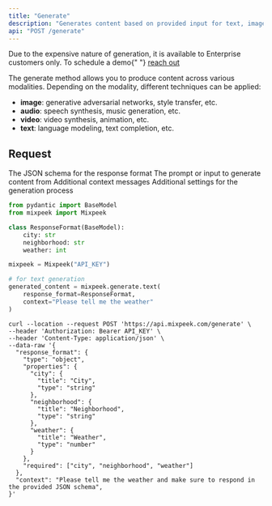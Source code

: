 ```yaml
---
title: "Generate"
description: "Generates content based on provided input for text, image, audio, or video."
api: "POST /generate"
---
```


<Warning>
  Due to the expensive nature of generation, it is available to Enterprise
  customers only. To schedule a demo{" "}
  <a href="https://mixpeek.com/contact">reach out</a>
</Warning>

The generate method allows you to produce content across various modalities. Depending on the modality, different techniques can be applied:

- **image**: generative adversarial networks, style transfer, etc.
- **audio**: speech synthesis, music generation, etc.
- **video**: video synthesis, animation, etc.
- **text**: language modeling, text completion, etc.

## Request

<ParamField body="response_format" type="json" required>
  The JSON schema for the response format
</ParamField>

<ParamField body="context" type="string" required>
  The prompt or input to generate content from
</ParamField>

<ParamField body="messages" type="json" optional>
  Additional context messages
</ParamField>

<ParamField body="settings" type="json" optional>
  Additional settings for the generation process
</ParamField>

<RequestExample>

```python Python
from pydantic import BaseModel
from mixpeek import Mixpeek

class ResponseFormat(BaseModel):
    city: str
    neighborhood: str
    weather: int

mixpeek = Mixpeek("API_KEY")

# for text generation
generated_content = mixpeek.generate.text(
    response_format=ResponseFormat,
    context="Please tell me the weather"
)
```

```shell Shell
curl --location --request POST 'https://api.mixpeek.com/generate' \
--header 'Authorization: Bearer API_KEY' \
--header 'Content-Type: application/json' \
--data-raw '{
  "response_format": {
    "type": "object",
    "properties": {
      "city": {
        "title": "City",
        "type": "string"
      },
      "neighborhood": {
        "title": "Neighborhood",
        "type": "string"
      },
      "weather": {
        "title": "Weather",
        "type": "number"
      }
    },
    "required": ["city", "neighborhood", "weather"]
  },
  "context": "Please tell me the weather and make sure to respond in the provided JSON schema",
}'
```

</RequestExample>
